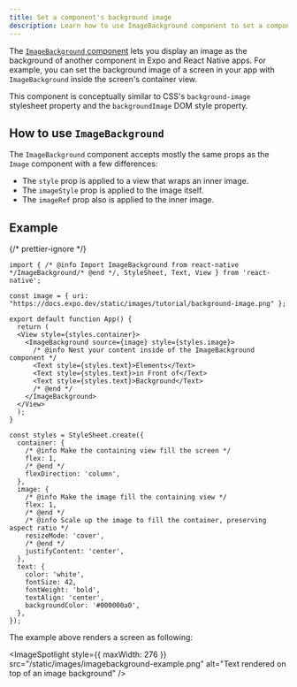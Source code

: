 ```yaml
---
title: Set a component's background image
description: Learn how to use ImageBackground component to set a component's background image.
---
```



The [`ImageBackground` component](https://reactnative.dev/docs/imagebackground) lets you display an image as the background of another component in Expo and React Native apps. For example, you can set the background image of a screen in your app with `ImageBackground` inside the screen's container view.

This component is conceptually similar to CSS's `background-image` stylesheet property and the `backgroundImage` DOM style property.

## How to use `ImageBackground`

The `ImageBackground` component accepts mostly the same props as the `Image` component with a few differences:

- The `style` prop is applied to a view that wraps an inner image.
- The `imageStyle` prop is applied to the image itself.
- The `imageRef` prop also is applied to the inner image.

## Example

<SnackInline label="Using ImageBackground component">

{/* prettier-ignore */}
```tsx
import { /* @info Import ImageBackground from react-native */ImageBackground/* @end */, StyleSheet, Text, View } from 'react-native';

const image = { uri: "https://docs.expo.dev/static/images/tutorial/background-image.png" };

export default function App() {
  return (
  <View style={styles.container}>
    <ImageBackground source={image} style={styles.image}>
      /* @info Nest your content inside of the ImageBackground component */
      <Text style={styles.text}>Elements</Text>
      <Text style={styles.text}>in Front of</Text>
      <Text style={styles.text}>Background</Text>
      /* @end */
    </ImageBackground>
  </View>
  );
}

const styles = StyleSheet.create({
  container: {
    /* @info Make the containing view fill the screen */
    flex: 1,
    /* @end */
    flexDirection: 'column',
  },
  image: {
    /* @info Make the image fill the containing view */
    flex: 1,
    /* @end */
    /* @info Scale up the image to fill the container, preserving aspect ratio */
    resizeMode: 'cover',
    /* @end */
    justifyContent: 'center',
  },
  text: {
    color: 'white',
    fontSize: 42,
    fontWeight: 'bold',
    textAlign: 'center',
    backgroundColor: '#000000a0',
  },
});
```

</SnackInline>

The example above renders a screen as following:

<ImageSpotlight
  style={{ maxWidth: 276 }}
  src="/static/images/imagebackground-example.png"
  alt="Text rendered on top of an image background"
/>
